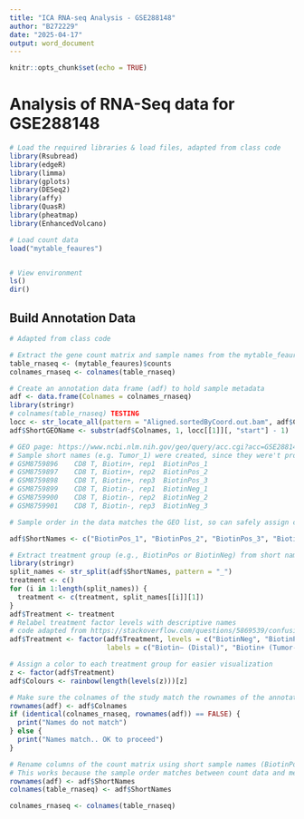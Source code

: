 ```yaml
---
title: "ICA RNA-seq Analysis - GSE288148"
author: "B272229"
date: "2025-04-17"
output: word_document
---
```


```r
knitr::opts_chunk$set(echo = TRUE)
```

# Analysis of RNA-Seq data for GSE288148


```r
# Load the required libraries & load files, adapted from class code
library(Rsubread)
library(edgeR)
library(limma)
library(gplots)
library(DESeq2)
library(affy)
library(QuasR)
library(pheatmap)
library(EnhancedVolcano)

# Load count data
load("mytable_feaures")


# View environment
ls()
dir()


```

## Build Annotation Data

```r
# Adapted from class code

# Extract the gene count matrix and sample names from the mytable_feaures object
table_rnaseq <- (mytable_feaures)$counts
colnames_rnaseq <- colnames(table_rnaseq)

# Create an annotation data frame (adf) to hold sample metadata
adf <- data.frame(Colnames = colnames_rnaseq)
library(stringr)
# colnames(table_rnaseq) TESTING
locc <- str_locate_all(pattern = "Aligned.sortedByCoord.out.bam", adf$Colnames)
adf$ShortGEOName <- substr(adf$Colnames, 1, locc[[1]][, "start"] - 1)

# GEO page: https://www.ncbi.nlm.nih.gov/geo/query/acc.cgi?acc=GSE288148
# Sample short names (e.g. Tumor_1) were created, since they were't provided in GEO
# GSM8759896	CD8 T, Biotin+, rep1  BiotinPos_1
# GSM8759897	CD8 T, Biotin+, rep2  BiotinPos_2
# GSM8759898	CD8 T, Biotin+, rep3  BiotinPos_3
# GSM8759899	CD8 T, Biotin-, rep1  BiotinNeg_1
# GSM8759900	CD8 T, Biotin-, rep2  BiotinNeg_2
# GSM8759901	CD8 T, Biotin-, rep3  BiotinNeg_3

# Sample order in the data matches the GEO list, so can safely assign custom short names

adf$ShortNames <- c("BiotinPos_1", "BiotinPos_2", "BiotinPos_3", "BiotinNeg_1", "BiotinNeg_2", "BiotinNeg_3")

# Extract treatment group (e.g., BiotinPos or BiotinNeg) from short names for use in differential analysis
library(stringr)
split_names <- str_split(adf$ShortNames, pattern = "_")
treatment <- c()
for (i in 1:length(split_names)) {
  treatment <- c(treatment, split_names[[i]][1])
}
adf$Treatment <- treatment
# Relabel treatment factor levels with descriptive names
# code adapted from https://stackoverflow.com/questions/5869539/confusion-between-factor-levels-and-factor-labels
adf$Treatment <- factor(adf$Treatment, levels = c("BiotinNeg", "BiotinPos"),
                        labels = c("Biotin− (Distal)", "Biotin+ (Tumor-Proximal)"))

# Assign a color to each treatment group for easier visualization
z <- factor(adf$Treatment)
adf$Colours <- rainbow(length(levels(z)))[z]

# Make sure the colnames of the study match the rownames of the annotation
rownames(adf) <- adf$Colnames
if (identical(colnames_rnaseq, rownames(adf)) == FALSE) {
  print("Names do not match")
} else {
  print("Names match.. OK to proceed")
}

# Rename columns of the count matrix using short sample names (BiotinPos_1, etc.)
# This works because the sample order matches between count data and metadata
rownames(adf) <- adf$ShortNames
colnames(table_rnaseq) <- adf$ShortNames

colnames_rnaseq <- colnames(table_rnaseq)
```




